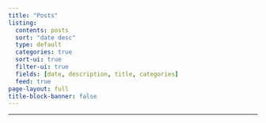 ```yaml
---
title: "Posts"
listing:
  contents: posts
  sort: "date desc"
  type: default
  categories: true
  sort-ui: true
  filter-ui: true
  fields: [date, description, title, categories]
  feed: true
page-layout: full
title-block-banner: false
---
```


*****************


